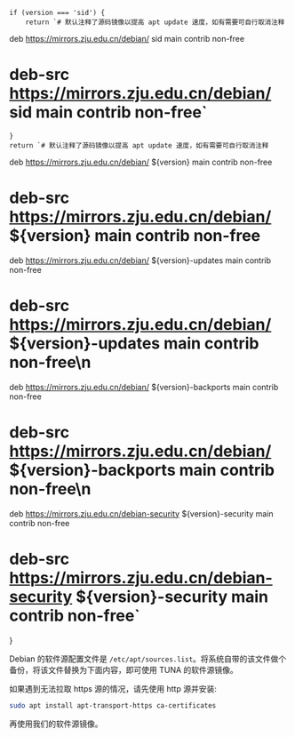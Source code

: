 

    if (version === 'sid') {
        return `# 默认注释了源码镜像以提高 apt update 速度，如有需要可自行取消注释
deb https://mirrors.zju.edu.cn/debian/ sid main contrib non-free
# deb-src https://mirrors.zju.edu.cn/debian/ sid main contrib non-free`
    }
    return `# 默认注释了源码镜像以提高 apt update 速度，如有需要可自行取消注释
deb https://mirrors.zju.edu.cn/debian/ ${version} main contrib non-free
# deb-src https://mirrors.zju.edu.cn/debian/ ${version} main contrib non-free
deb https://mirrors.zju.edu.cn/debian/ ${version}-updates main contrib non-free
# deb-src https://mirrors.zju.edu.cn/debian/ ${version}-updates main contrib non-free\n
deb https://mirrors.zju.edu.cn/debian/ ${version}-backports main contrib non-free
# deb-src https://mirrors.zju.edu.cn/debian/ ${version}-backports main contrib non-free\n
deb https://mirrors.zju.edu.cn/debian-security ${version}-security main contrib non-free
# deb-src https://mirrors.zju.edu.cn/debian-security ${version}-security main contrib non-free`
}

Debian 的软件源配置文件是 `/etc/apt/sources.list`。将系统自带的该文件做个备份，将该文件替换为下面内容，即可使用 TUNA 的软件源镜像。

如果遇到无法拉取 https 源的情况，请先使用 http 源并安装: 

```sh
sudo apt install apt-transport-https ca-certificates
```

再使用我们的软件源镜像。

<ConfigGenerator promptString="请选择您的debian版本：" versionList={debianVersions} configGen={GenDebianConfig} />
